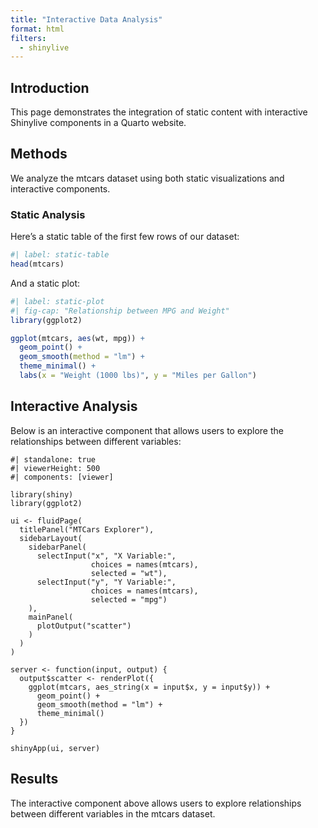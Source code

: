 ```yaml
---
title: "Interactive Data Analysis"
format: html
filters:
  - shinylive
---
```


## Introduction

This page demonstrates the integration of static content with interactive Shinylive components in a Quarto website.

## Methods

We analyze the mtcars dataset using both static visualizations and interactive components.

### Static Analysis

Here's a static table of the first few rows of our dataset:

```r
#| label: static-table
head(mtcars)
```

And a static plot:

```r
#| label: static-plot
#| fig-cap: "Relationship between MPG and Weight"
library(ggplot2)

ggplot(mtcars, aes(wt, mpg)) +
  geom_point() +
  geom_smooth(method = "lm") +
  theme_minimal() +
  labs(x = "Weight (1000 lbs)", y = "Miles per Gallon")
```

## Interactive Analysis

Below is an interactive component that allows users to explore the relationships between different variables:

```shinylive-r
#| standalone: true
#| viewerHeight: 500
#| components: [viewer]

library(shiny)
library(ggplot2)

ui <- fluidPage(
  titlePanel("MTCars Explorer"),
  sidebarLayout(
    sidebarPanel(
      selectInput("x", "X Variable:",
                  choices = names(mtcars),
                  selected = "wt"),
      selectInput("y", "Y Variable:",
                  choices = names(mtcars),
                  selected = "mpg")
    ),
    mainPanel(
      plotOutput("scatter")
    )
  )
)

server <- function(input, output) {
  output$scatter <- renderPlot({
    ggplot(mtcars, aes_string(x = input$x, y = input$y)) +
      geom_point() +
      geom_smooth(method = "lm") +
      theme_minimal()
  })
}

shinyApp(ui, server)
```

## Results

The interactive component above allows users to explore relationships between different variables in the mtcars dataset.